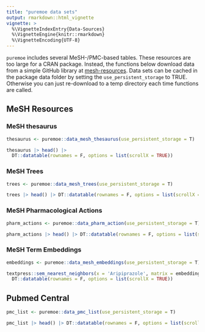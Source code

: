 ```yaml
---
title: "puremoe data sets"
output: rmarkdown::html_vignette
vignette: >
  %\VignetteIndexEntry{Data-Sources}
  %\VignetteEngine{knitr::rmarkdown}
  %\VignetteEncoding{UTF-8}
---
```



`puremoe` includes several MeSH-/PMC-based tables. These resources are too large for a CRAN package.  Instead, the functions below download data from a simple GitHub library at [mesh-resources](https://github.com/jaytimm/mesh-resources).  Data sets can be cached in the package data folder by setting the `use_persistent_storage` to TRUE.  Otherwise you can just re-download to a temp directory each time functions are called.



## MeSH Resources


### MeSH thesaurus

```r
thesaurus <- puremoe::data_mesh_thesaurus(use_persistent_storage = T)
```


```r
thesaurus |> head() |> 
  DT::datatable(rownames = F, options = list(scrollX = TRUE))
```


### MeSH Trees

```r
trees <- puremoe::data_mesh_trees(use_persistent_storage = T)
```


```r
trees |> head() |> DT::datatable(rownames = F, options = list(scrollX = TRUE))
```


### MeSH Pharmacological Actions

```r
pharm_actions <- puremoe::data_pharm_action(use_persistent_storage = T)
```



```r
pharm_actions |> head() |> DT::datatable(rownames = F, options = list(scrollX = TRUE))
```


### MeSH Term Embeddings

```r
embeddings <- puremoe::data_mesh_embeddings(use_persistent_storage = T)
```


```r
textpress::sem_nearest_neighbors(x = 'Aripiprazole', matrix = embeddings) |>
  DT::datatable(rownames = F, options = list(scrollX = TRUE))
```




## Pubmed Central

```r
pmc_list <- puremoe::data_pmc_list(use_persistent_storage = T)
```


```r
pmc_list |> head() |> DT::datatable(rownames = F, options = list(scrollX = TRUE))
```







